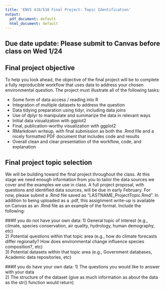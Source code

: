 ```yaml
---
title: 'ENVS 410/510 Final Project: Topic Identification'
output:
  pdf_document: default
  html_document: default
---
```


## Due date update: Please submit to Canvas before class on Wed 1/24

## Final project objective
To help you look ahead, the objective of the final project will be to complete a fully reproducible workflow that uses data to address your chosen environmental question. The project must illustrate all of the following tasks:

* Some form of data access / reading into R
* Integration of multiple datasets to address the question
* Data tidying preparation using tidyr, including data joins
* Use of dplyr to manipulate and summarize the data in relevant ways
* Initial data visualization with ggplot2
* Final, publication-worthy visualization with ggplot2
* RMarkdown writeup, with final submission as both the .Rmd file and a nicely formatted
    PDF document that includes code and results
*  Overall clean and clear presentation of the workflow, code, and explanation


## Final project topic selection
We will be building toward the final project throughout the class. At this stage we need enough information from you to tailor the data sources we cover and the examples we use in class. A full project proposal, with questions and identified data sources, will be due in early February. For now, please submit a .Rmd file saved as "LASTNAME_ProjectTopic.Rmd". In addition to being uploaded as a .pdf, this assignment write-up is available on Canvas as an .Rmd file as an example of the format. Include the following:

###If you do not have your own data:
1) General topic of interest (e.g., climate, species conservation, air quality, hydrology, human demography, etc)  
2) Potential questions within that topic area (e.g., how do climate forecasts differ regionally? How does environmental change influence species composition?, etc)  
3) Potential datasets within that topic area (e.g., Government databases, Academic data repositories, etc)

###If you do have your own data:
1) The questions you would like to answer with your data  
2) The structure of the dataset (give as much information as about the data as the str() function would return)
